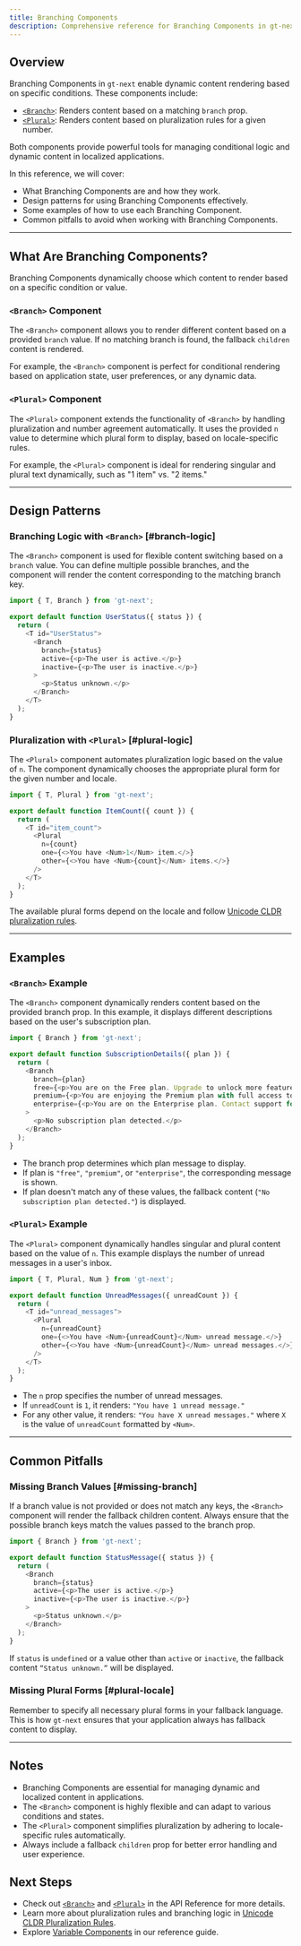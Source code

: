 ```yaml
---
title: Branching Components
description: Comprehensive reference for Branching Components in gt-next
---
```


## Overview

Branching Components in `gt-next` enable dynamic content rendering based on specific conditions. These components include:

- [`<Branch>`](/docs/next/api/components/branch): Renders content based on a matching `branch` prop.
- [`<Plural>`](/docs/next/api/components/plural): Renders content based on pluralization rules for a given number.

Both components provide powerful tools for managing conditional logic and dynamic content in localized applications.

In this reference, we will cover:
- What Branching Components are and how they work.
- Design patterns for using Branching Components effectively.
- Some examples of how to use each Branching Component.
- Common pitfalls to avoid when working with Branching Components.

---

## What Are Branching Components?

Branching Components dynamically choose which content to render based on a specific condition or value.

### `<Branch>` Component
The `<Branch>` component allows you to render different content based on a provided `branch` value.
If no matching branch is found, the fallback `children` content is rendered.

For example, the `<Branch>` component is perfect for conditional rendering based on application state, user preferences, or any dynamic data.

### `<Plural>` Component
The `<Plural>` component extends the functionality of `<Branch>` by handling pluralization and number agreement automatically.
It uses the provided `n` value to determine which plural form to display, based on locale-specific rules.

For example, the `<Plural>` component is ideal for rendering singular and plural text dynamically, such as "1 item" vs. "2 items."

---

## Design Patterns

### Branching Logic with `<Branch>` [#branch-logic]

The `<Branch>` component is used for flexible content switching based on a `branch` value.
You can define multiple possible branches, and the component will render the content corresponding to the matching branch key.

```javascript copy
import { T, Branch } from 'gt-next';

export default function UserStatus({ status }) {
  return (
    <T id="UserStatus">
      <Branch
        branch={status}
        active={<p>The user is active.</p>}
        inactive={<p>The user is inactive.</p>}
      >
        <p>Status unknown.</p>
      </Branch>
    </T>
  );
}
```
### Pluralization with `<Plural>` [#plural-logic]

The `<Plural>` component automates pluralization logic based on the value of `n`.
The component dynamically chooses the appropriate plural form for the given number and locale.

```javascript copy
import { T, Plural } from 'gt-next';

export default function ItemCount({ count }) {
  return (
    <T id="item_count">
      <Plural
        n={count}
        one={<>You have <Num>1</Num> item.</>}
        other={<>You have <Num>{count}</Num> items.</>}
      />
    </T>
  );
}
```

The available plural forms depend on the locale and follow [Unicode CLDR pluralization rules](https://cldr.unicode.org/index/cldr-spec/plural-rules).

---

## Examples

### `<Branch>` Example

The `<Branch>` component dynamically renders content based on the provided branch prop.
In this example, it displays different descriptions based on the user's subscription plan.
```javascript copy
import { Branch } from 'gt-next';

export default function SubscriptionDetails({ plan }) {
  return (
    <Branch
      branch={plan}
      free={<p>You are on the Free plan. Upgrade to unlock more features!</p>}
      premium={<p>You are enjoying the Premium plan with full access to features.</p>}
      enterprise={<p>You are on the Enterprise plan. Contact support for tailored solutions.</p>}
    >
      <p>No subscription plan detected.</p>
    </Branch>
  );
}
```

 * The branch prop determines which plan message to display.
 * If plan is `"free"`, `"premium"`, or `"enterprise"`, the corresponding message is shown.
 * If plan doesn't match any of these values, the fallback content (`"No subscription plan detected."`) is displayed.


### `<Plural>` Example

The `<Plural>` component dynamically handles singular and plural content based on the value of `n`.
This example displays the number of unread messages in a user's inbox.

```javascript copy
import { T, Plural, Num } from 'gt-next';

export default function UnreadMessages({ unreadCount }) {
  return (
    <T id="unread_messages">
      <Plural
        n={unreadCount}
        one={<>You have <Num>{unreadCount}</Num> unread message.</>}
        other={<>You have <Num>{unreadCount}</Num> unread messages.</>}
      />
    </T>
  );
}
```
 * The `n` prop specifies the number of unread messages.
 * If `unreadCount` is `1`, it renders: `"You have 1 unread message."`
 * For any other value, it renders: `"You have X unread messages."` where `X` is the value of `unreadCount` formatted by `<Num>`.

---

## Common Pitfalls

### Missing Branch Values [#missing-branch]

If a branch value is not provided or does not match any keys, the `<Branch>` component will render the fallback children content.
Always ensure that the possible branch keys match the values passed to the branch prop.

```javascript copy
import { Branch } from 'gt-next';

export default function StatusMessage({ status }) {
  return (
    <Branch
      branch={status}
      active={<p>The user is active.</p>}
      inactive={<p>The user is inactive.</p>}
    >
      <p>Status unknown.</p>
    </Branch>
  );
}
```
If `status` is `undefined` or a value other than `active` or `inactive`, the fallback content `“Status unknown.”` will be displayed.


### Missing Plural Forms [#plural-locale]

Remember to specify all necessary plural forms in your fallback language.
This is how `gt-next` ensures that your application always has fallback content to display.

---

## Notes
 * Branching Components are essential for managing dynamic and localized content in applications.
 * The `<Branch>` component is highly flexible and can adapt to various conditions and states.
 * The `<Plural>` component simplifies pluralization by adhering to locale-specific rules automatically.
 * Always include a fallback `children` prop for better error handling and user experience.

## Next Steps
 * Check out [`<Branch>`](/docs/next/api/components/branch) and [`<Plural>`](/docs/next/api/components/plural) in the API Reference for more details.
 * Learn more about pluralization rules and branching logic in [Unicode CLDR Pluralization Rules](https://cldr.unicode.org/index/cldr-spec/plural-rules).
 * Explore [Variable Components](/docs/next/reference/using-variable-components) in our reference guide.